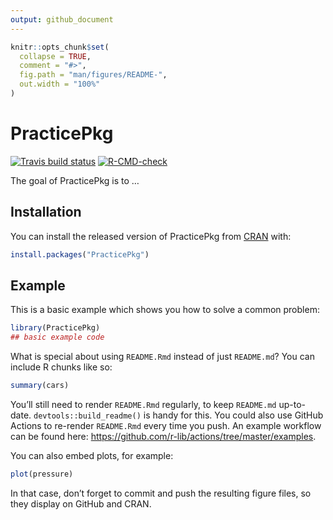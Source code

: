 ```yaml
---
output: github_document
---
```


<!-- README.md is generated from README.Rmd. Please edit that file -->

```r
knitr::opts_chunk$set(
  collapse = TRUE,
  comment = "#>",
  fig.path = "man/figures/README-",
  out.width = "100%"
)
```

# PracticePkg

<!-- badges: start -->
[![Travis build status](https://travis-ci.com/fishcounter/PracticePkg.svg?branch=main)](https://travis-ci.com/fishcounter/PracticePkg)
[![R-CMD-check](https://github.com/fishcounter/PracticePkg/workflows/R-CMD-check/badge.svg)](https://github.com/fishcounter/PracticePkg/actions)
<!-- badges: end -->

The goal of PracticePkg is to ...

## Installation

You can install the released version of PracticePkg from [CRAN](https://CRAN.R-project.org) with:

``` r
install.packages("PracticePkg")
```

## Example

This is a basic example which shows you how to solve a common problem:

```r
library(PracticePkg)
## basic example code
```

What is special about using `README.Rmd` instead of just `README.md`? You can include R chunks like so:

```r
summary(cars)
```

You'll still need to render `README.Rmd` regularly, to keep `README.md` up-to-date. `devtools::build_readme()` is handy for this. You could also use GitHub Actions to re-render `README.Rmd` every time you push. An example workflow can be found here: <https://github.com/r-lib/actions/tree/master/examples>.

You can also embed plots, for example:

```r
plot(pressure)
```

In that case, don't forget to commit and push the resulting figure files, so they display on GitHub and CRAN.
